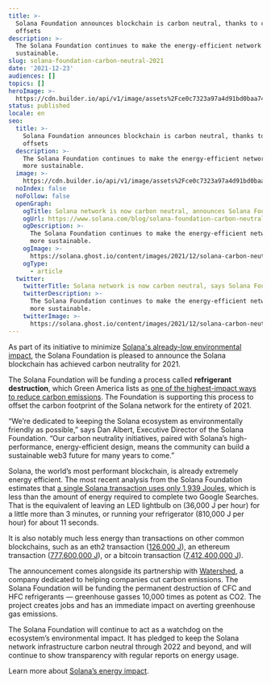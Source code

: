 ```yaml
---
title: >-
  Solana Foundation announces blockchain is carbon neutral, thanks to carbon
  offsets
description: >-
  The Solana Foundation continues to make the energy-efficient network even more
  sustainable.
slug: solana-foundation-carbon-neutral-2021
date: '2021-12-23'
audiences: []
topics: []
heroImage: >-
  https://cdn.builder.io/api/v1/image/assets%2Fce0c7323a97a4d91bd0baa7490ec9139%2Fc52843b151874089a9af423034913a02
status: published
locale: en
seo:
  title: >-
    Solana Foundation announces blockchain is carbon neutral, thanks to carbon
    offsets
  description: >-
    The Solana Foundation continues to make the energy-efficient network even
    more sustainable.
  image: >-
    https://cdn.builder.io/api/v1/image/assets%2Fce0c7323a97a4d91bd0baa7490ec9139%2Fc52843b151874089a9af423034913a02
  noIndex: false
  noFollow: false
  openGraph:
    ogTitle: Solana network is now carbon neutral, announces Solana Foundation
    ogUrl: https://www.solana.com/blog/solana-foundation-carbon-neutral-2021
    ogDescription: >-
      The Solana Foundation continues to make the energy-efficient network even
      more sustainable.
    ogImage: >-
      https://solana.ghost.io/content/images/2021/12/solana-carbon-neutral-2021.png
    ogType:
      - article
  twitter:
    twitterTitle: Solana network is now carbon neutral, says Solana Foundation
    twitterDescription: >-
      The Solana Foundation continues to make the energy-efficient network even
      more sustainable.
    twitterImage: >-
      https://solana.ghost.io/content/images/2021/12/solana-carbon-neutral-2021.png
---
```


As part of its initiative to minimize [Solana's already-low environmental impact](https://solana.com/news/solana-energy-usage-report-november-2021/?ref=solana.ghost.io), the Solana Foundation is pleased to announce the Solana blockchain has achieved carbon neutrality for 2021.

The Solana Foundation will be funding a process called **refrigerant destruction**, which Green America lists as [one of the highest-impact ways to reduce carbon emissions](https://www.greenamerica.org/climate-change-100-reasons-hope/top-10-solutions-reverse-climate-change?ref=solana.ghost.io). The Foundation is supporting this process to offset the carbon footprint of the Solana network for the entirety of 2021.

“We’re dedicated to keeping the Solana ecosystem as environmentally friendly as possible,” says Dan Albert, Executive Director of the Solana Foundation. “Our carbon neutrality initiatives, paired with Solana’s high-performance, energy-efficient design, means the community can build a sustainable web3 future for many years to come.”

Solana, the world’s most performant blockchain, is already extremely energy efficient. The most recent analysis from the Solana Foundation estimates that [a single Solana transaction uses only 1,939 Joules](https://docs.google.com/document/d/1gzRfoZwmODYRqv5170fuUaf-GXHHbpeYBU6r95YZjzs/edit?usp=sharing&ref=solana.ghost.io), which is less than the amount of energy required to complete two Google Searches. That is the equivalent of leaving an LED lightbulb on (36,000 J per hour) for a little more than 3 minutes, or running your refrigerator (810,000 J per hour) for about 11 seconds.

It is also notably much less energy than transactions on other common blockchains, such as an eth2 transaction ([126,000 J](https://blog.ethereum.org/2021/05/18/country-power-no-more/?ref=solana.ghost.io)), an ethereum transaction ([777,600,000 J](https://blog.ethereum.org/2021/05/18/country-power-no-more/?ref=solana.ghost.io)), or a bitcoin transaction ([7,412,400,000 J](https://digiconomist.net/bitcoin-energy-consumption?ref=solana.ghost.io)).

The announcement comes alongside its partnership with [Watershed](https://watershedclimate.com/?ref=solana.ghost.io), a company dedicated to helping companies cut carbon emissions. The Solana Foundation will be funding the permanent destruction of CFC and HFC refrigerants — greenhouse gasses 10,000 times as potent as CO2. The project creates jobs and has an immediate impact on averting greenhouse gas emissions.

The Solana Foundation will continue to act as a watchdog on the ecosystem’s environmental impact. It has pledged to keep the Solana network infrastructure carbon neutral through 2022 and beyond, and will continue to show transparency with regular reports on energy usage.

Learn more about [Solana’s energy impact](https://solana.com/news/solana-energy-usage-report-november-2021?ref=solana.ghost.io).

